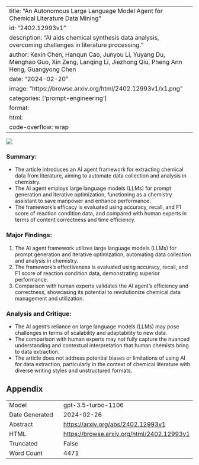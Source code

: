 
---
title: "An Autonomous Large Language Model Agent for Chemical Literature Data Mining"
id: "2402.12993v1"
description: "AI aids chemical synthesis data analysis, overcoming challenges in literature processing."
author: Kexin Chen, Hanqun Cao, Junyou Li, Yuyang Du, Menghao Guo, Xin Zeng, Lanqing Li, Jiezhong Qiu, Pheng Ann Heng, Guangyong Chen
date: "2024-02-20"
image: "https://browse.arxiv.org/html/2402.12993v1/x1.png"
categories: ['prompt-engineering']
format:
  html:
    code-overflow: wrap
---

![](https://browse.arxiv.org/html/2402.12993v1/x1.png)

### **Summary:**
- The article introduces an AI agent framework for extracting chemical data from literature, aiming to automate data collection and analysis in chemistry.
- The AI agent employs large language models (LLMs) for prompt generation and iterative optimization, functioning as a chemistry assistant to save manpower and enhance performance.
- The framework's efficacy is evaluated using accuracy, recall, and F1 score of reaction condition data, and compared with human experts in terms of content correctness and time efficiency.

### **Major Findings:**
1. The AI agent framework utilizes large language models (LLMs) for prompt generation and iterative optimization, automating data collection and analysis in chemistry.
2. The framework's effectiveness is evaluated using accuracy, recall, and F1 score of reaction condition data, demonstrating superior performance.
3. Comparison with human experts validates the AI agent's efficiency and correctness, showcasing its potential to revolutionize chemical data management and utilization.

### **Analysis and Critique:**
- The AI agent's reliance on large language models (LLMs) may pose challenges in terms of scalability and adaptability to new data.
- The comparison with human experts may not fully capture the nuanced understanding and contextual interpretation that human chemists bring to data extraction.
- The article does not address potential biases or limitations of using AI for data extraction, particularly in the context of chemical literature with diverse writing styles and unstructured formats.

## Appendix

|          |          |
|----------|----------|
| Model     | gpt-3.5-turbo-1106       |
| Date Generated     | 2024-02-26       |
| Abstract | [https://arxiv.org/abs/2402.12993v1](https://arxiv.org/abs/2402.12993v1)        |
| HTML     | [https://browse.arxiv.org/html/2402.12993v1](https://browse.arxiv.org/html/2402.12993v1)       |
| Truncated       | False       |
| Word Count       | 4471       |